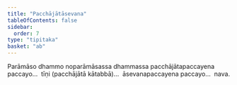 ```yaml
---
title: "Pacchājātāsevana"
tableOfContents: false
sidebar:
  order: 7
type: "tipitaka"
basket: "ab"
---
```



<DynamicBreadcrumb />

<Division number="31">

<Paragraph number="2181">
Parāmāso dhammo noparāmāsassa dhammassa pacchājātapaccayena paccayo…  tīṇi (pacchājātā kātabbā)…  āsevanapaccayena paccayo…  nava.
</Paragraph>
</Division>